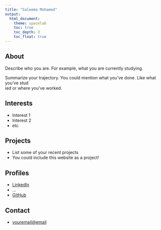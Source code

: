 ```yaml
---
title: "Saleema Mohamed"
output: 
  html_document:
    theme: spacelab
    toc: true
    toc_depth: 3
    toc_float: true
---
```


## About

Describe who you are. For example, what you are currently studying.

Summarize your trajectory. You could mention what you've done. Like what you've stud\
ied or where you've worked.

## Interests

* Interest 1
* Interest 2
* etc

## Projects

* List some of your recent projects
* You could include this website as a project!

## Profiles 

* [LinkedIn](https://www.linkedin.com/in/yourprofile/)
* ...
* [GitHub](http://github.com/username)

## Contact

* [youremail@email](mailto:youremail@email)